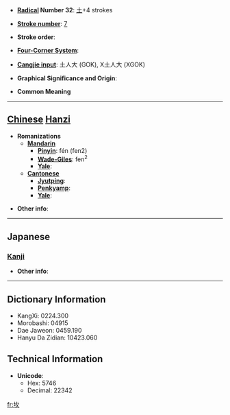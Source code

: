 * '''[[Wiktionary:Chinese radical index| Radical]] Number 32''': [[Wiktionary:Chinese radical index 土|土]]+4 strokes

* '''[[Wiktionary:Chinese total strokes index|Stroke number]]''': [[Wiktionary:Chinese total strokes index 7|7]]

* '''Stroke order''': 

* '''[[Wiktionary:Chinese four corner index|Four-Corner System]]''': 

* '''[[Wiktionary:Chinese Cangjie index|Cangjie input]]''': 土人大 (GOK), X土人大 (XGOK)

* '''Graphical Significance and Origin''': 

* '''Common Meaning'''

----

== [[Chinese]] [[Hanzi]] ==

* '''Romanizations'''
** '''[[Mandarin]]'''
*** '''[[Pinyin]]''': fén (fen2)
*** '''[[Wade-Giles]]''': fen<sup>2</sup>
*** '''[[Yale]]''': 
** '''[[Cantonese]]'''
*** '''[[Jyutping]]''':
*** '''[[Penkyamp]]''': 
*** '''[[Yale]]''': 

* '''Other info''': 

----

==Japanese==
===[[Kanji]]===
{{kanji|on readings=[[ばい]] (bai), [[ふん]] (fun)|kun readings=[[はか]] (haka)}}

* '''Other info''':  

----

== Dictionary Information ==

* KangXi: 0224.300
* Morobashi: 04915
* Dae Jaweon: 0459.190
* Hanyu Da Zidian: 10423.060

== Technical Information ==

* '''Unicode''':
** Hex: 5746
** Decimal: 22342

[[fr:坆]]